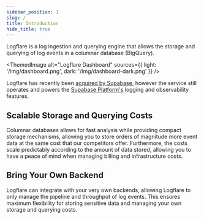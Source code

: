 ```yaml
---
sidebar_position: 1
slug: /
title: Introduction
hide_title: true
---
```




Logflare is a log ingestion and querying engine that allows the storage and querying of log events in a columnar database (BigQuery). 


<ThemedImage
  alt="Logflare Dashboard"
  sources={{
    light: '/img/dashboard.png',
    dark: '/img/dashboard-dark.png'
  }}
/>

Logflare has recently been [acquired by Supabase](https://supabase.com/blog/supabase-acquires-logflare), however the service still operates and powers the [Supabase Platform's](https://supabase.com/) logging and observability features. 

## Scalable Storage and Querying Costs

Columnar databases allows for fast analysis while providing compact storage mechanisms, allowing you to store orders of magnitude more event data at the same cost that our competitors offer. Furthermore, the costs scale predictably according to the amount of data stored, allowing you to have a peace of mind when managing billing and infrastructure costs.

## Bring Your Own Backend

Logflare can integrate with your very own backends, allowing Logflare to only manage the pipeline and throughput of log events. This ensures maximum flexibility for storing sensitive data and managing your own storage and querying costs.